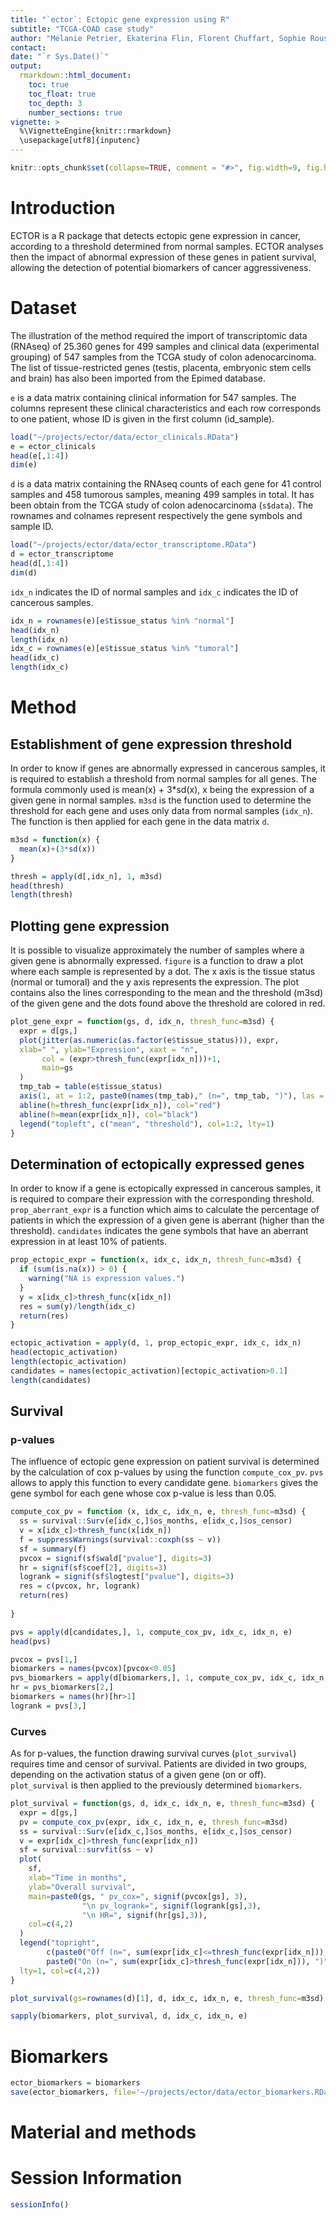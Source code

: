```yaml
---
title: "`ector`: Ectopic gene expression using R"
subtitle: "TCGA-COAD case study"
author: "Mélanie Petrier, Ekaterina Flin, Florent Chuffart, Sophie Rousseaux"
contact: 
date: "`r Sys.Date()`"
output: 
  rmarkdown::html_document:
    toc: true
    toc_float: true
    toc_depth: 3
    number_sections: true
vignette: >
  %\VignetteEngine{knitr::rmarkdown}
  \usepackage[utf8]{inputenc}
---
```


```r
knitr::opts_chunk$set(collapse=TRUE, comment = "#>", fig.width=9, fig.height=6, eval=TRUE, echo=TRUE, results="verbatim", dpi=75)
```





# Introduction

ECTOR is a R package that detects ectopic gene expression in cancer, according to a threshold determined from normal samples. 
ECTOR analyses then the impact of abnormal expression of these genes in patient survival, allowing the detection of potential biomarkers of cancer aggressiveness.



# Dataset


The illustration of the method required the import of transcriptomic data (RNAseq) of 25.360 genes for 499 samples and clinical data (experimental grouping) of 547 samples from the TCGA study of colon adenocarcinoma. The list of tissue-restricted genes (testis, placenta, embryonic stem cells and brain) has also been imported from the Epimed database.

`e` is a data matrix containing clinical information for 547 samples. The columns represent these clinical characteristics and each row corresponds to one patient, whose ID is given in the first column (id_sample).

```r
load("~/projects/ector/data/ector_clinicals.RData")
e = ector_clinicals
head(e[,1:4])
dim(e)
```
 
 
`d`  is a data matrix containing the RNAseq counts of each gene for 41 control samples and 458 tumorous samples, meaning 499 samples in total. It has been obtain from the TCGA study of colon adenocarcinoma (`s$data`). The rownames and colnames represent respectively the gene symbols and sample ID.

```r
load("~/projects/ector/data/ector_transcriptome.RData")
d = ector_transcriptome
head(d[,1:4])
dim(d)
```


`idx_n` indicates the ID of normal samples and `idx_c` indicates the ID of cancerous samples.

```r
idx_n = rownames(e)[e$tissue_status %in% "normal"]  
head(idx_n)
length(idx_n)
idx_c = rownames(e)[e$tissue_status %in% "tumoral"]
head(idx_c)
length(idx_c)
``` 
 


# Method

## Establishment of gene expression threshold

In order to know if genes are abnormally expressed in cancerous samples, it is required to establish a threshold from normal samples for all genes. The formula commonly used is mean(x) + 3*sd(x), x being the expression of a given gene in normal samples.
`m3sd` is the function used to determine the threshold for each gene and uses only data from normal samples (`idx_n`). The function is then applied for each gene in the data matrix `d`.

```r
m3sd = function(x) {
  mean(x)+(3*sd(x))
}

thresh = apply(d[,idx_n], 1, m3sd)
head(thresh)
length(thresh)
```



## Plotting gene expression

It is possible to visualize approximately the number of samples where a given gene is abnormally expressed.
`figure` is a function to draw a plot where each sample is represented by a dot. The x axis is the tissue status (normal or tumoral) and the y axis represents the expression. 
The plot contains also the lines corresponding to the mean and the threshold (m3sd) of the given gene and the dots found above the threshold are colored in red.


```r
plot_gene_expr = function(gs, d, idx_n, thresh_func=m3sd) {
  expr = d[gs,]
  plot(jitter(as.numeric(as.factor(e$tissue_status))), expr, 
  xlab=" ", ylab="Expression", xaxt = "n",
       col = (expr>thresh_func(expr[idx_n]))+1, 
       main=gs
  )
  tmp_tab = table(e$tissue_status)
  axis(1, at = 1:2, paste0(names(tmp_tab)," (n=", tmp_tab, ")"), las = 1)
  abline(h=thresh_func(expr[idx_n]), col="red")
  abline(h=mean(expr[idx_n]), col="black")
  legend("topleft", c("mean", "threshold"), col=1:2, lty=1)
}

```



## Determination of ectopically expressed genes

In order to know if a gene is ectopically expressed in cancerous samples, it is required to compare their expression with the corresponding threshold.
`prop_aberrant_expr` is a function which aims to calculate the percentage of patients in which the expression of a given gene is aberrant (higher than the threshold).
`candidates` indicates the gene symbols that have an aberrant expression in at least 10% of patients. 


```r
prop_ectopic_expr = function(x, idx_c, idx_n, thresh_func=m3sd) {
  if (sum(is.na(x)) > 0) {
    warning("NA is expression values.")    
  }
  y = x[idx_c]>thresh_func(x[idx_n])
  res = sum(y)/length(idx_c)
  return(res)
}

ectopic_activation = apply(d, 1, prop_ectopic_expr, idx_c, idx_n)
head(ectopic_activation)
length(ectopic_activation)
candidates = names(ectopic_activation)[ectopic_activation>0.1]
length(candidates)

```


## Survival

### p-values

The influence of ectopic gene expression on patient survival is determined by the calculation of cox p-values by using the function `compute_cox_pv`.
`pvs` allows to apply this function to every candidate gene.
`biomarkers` gives the gene symbol for each gene whose cox p-value is less than 0.05.


```r
compute_cox_pv = function (x, idx_c, idx_n, e, thresh_func=m3sd) {
  ss = survival::Surv(e[idx_c,]$os_months, e[idx_c,]$os_censor)
  v = x[idx_c]>thresh_func(x[idx_n])
  f = suppressWarnings(survival::coxph(ss ~ v))
  sf = summary(f)
  pvcox = signif(sf$wald["pvalue"], digits=3)
  hr = signif(sf$coef[2], digits=3)
  logrank = signif(sf$logtest["pvalue"], digits=3)
  res = c(pvcox, hr, logrank)
  return(res)
  
}

pvs = apply(d[candidates,], 1, compute_cox_pv, idx_c, idx_n, e)
head(pvs)

pvcox = pvs[1,]
biomarkers = names(pvcox)[pvcox<0.05]
pvs_biomarkers = apply(d[biomarkers,], 1, compute_cox_pv, idx_c, idx_n, e)
hr = pvs_biomarkers[2,]
biomarkers = names(hr)[hr>1]
logrank = pvs[3,]

```


### Curves

As for p-values, the function drawing survival curves (`plot_survival`) requires time and censor of survival. Patients are divided in two groups, depending on the activation status of a given gene (on or off). `plot_survival` is then applied to the previously determined `biomarkers`.


```r

plot_survival = function(gs, d, idx_c, idx_n, e, thresh_func=m3sd) {
  expr = d[gs,]
  pv = compute_cox_pv(expr, idx_c, idx_n, e, thresh_func=m3sd)
  ss = survival::Surv(e[idx_c,]$os_months, e[idx_c,]$os_censor)
  v = expr[idx_c]>thresh_func(expr[idx_n])
  sf = survival::survfit(ss ~ v)
  plot(
    sf, 
    xlab="Time in months", 
    ylab="Overall survival", 
    main=paste0(gs, " pv_cox=", signif(pvcox[gs], 3),
                "\n pv_logrank=", signif(logrank[gs],3),
                "\n HR=", signif(hr[gs],3)),
    col=c(4,2)
  )
  legend("topright",
        c(paste0("Off (n=", sum(expr[idx_c]<=thresh_func(expr[idx_n])), ")"),
        paste0("On (n=", sum(expr[idx_c]>thresh_func(expr[idx_n])), ")")),
  lty=1, col=c(4,2))
}

plot_survival(gs=rownames(d)[1], d, idx_c, idx_n, e, thresh_func=m3sd)

sapply(biomarkers, plot_survival, d, idx_c, idx_n, e)
```


# Biomarkers

```r
ector_biomarkers = biomarkers
save(ector_biomarkers, file='~/projects/ector/data/ector_biomarkers.RData' , compress='xz')
```


# Material and methods







# Session Information

```r
sessionInfo()
```



